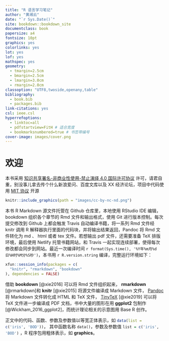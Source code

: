 ```yaml
--- 
title: "R 语言学习笔记"
author: "黄湘云"
date: "`r Sys.Date()`"
site: bookdown::bookdown_site
documentclass: book
papersize: a4
fontsize: 10pt
graphics: yes
colorlinks: yes
lot: yes
lof: yes
mathspec: yes
geometry:
  - tmargin=2.5cm
  - bmargin=2.5cm
  - lmargin=3.0cm
  - rmargin=2.0cm
classoption: "UTF8,twoside,openany,table"
bibliography: 
  - book.bib
  - packages.bib
link-citations: yes
csl: ieee.csl
hyperrefoptions:
  - linktoc=all
  - pdfstartview=FitH # 适合宽度
  - bookmarksnumbered=true # 书签带编号
cover-image: images/cover.png
---
```



\mainmatter

# 欢迎 {#welcome .unnumbered}

\chaptermark{欢迎}

::: {.rmdwarn data-latex="{警告}"}
本书采用 [知识共享署名-非商业性使用-禁止演绎 4.0 国际许可协议](https://creativecommons.org/licenses/by-nc-nd/4.0/) 许可，请君自重，别没事儿拿去传个什么新浪爱问、百度文库以及 XX 经济论坛，项目中代码使用 [MIT 协议](https://github.com/XiangyunHuang/notesdown/blob/master/LICENSE) 开源
:::

```r
knitr::include_graphics(path = "images/cc-by-nc-nd.png")
```


本书 R Markdown 源文件托管在 Github 仓库里，本地使用 RStudio IDE 编辑，bookdown 组织各个章节的 Rmd 文件和输出格式，使用 Git 进行版本控制。每次提交修改到 Github 上都会触发 Travis 自动编译书籍，将一系列 Rmd 文件经 knitr 调用 R 解释器执行里面的代码块，并将输出结果返回，Pandoc 将 Rmd 文件转化为 md 、 html 或者 tex 文件。若想输出 pdf 文件，还需要准备 TeX 排版环境，最后使用 Netlify 托管书籍网站，和 Travis 一起实现连续部署，使得每次修改都会同步到网站。最近一次编译时间 `r format(Sys.time(), '%Y年%m月%d日%H时%M分%S秒')`，本书用 `r R.version.string` 编译，完整运行环境如下：

```r
xfun::session_info(packages = c(
  "knitr", "rmarkdown", "bookdown"
), dependencies = FALSE)
```

借助 **bookdown** [@xie2016] 可以将 Rmd 文件组织起来， **rmarkdown** [@rmarkdown]和 **knitr** [@xie2015] 将源文件编译成 Markdown 文件， [Pandoc](https://pandoc.org/) 将 Markdown 文件转化成 HTML 和 TeX 文件， [TinyTeX](https://yihui.name/tinytex/) [@xie2019] 可以将 TeX 文件进一步编译成 PDF 文档，书中大量的图形在用 **ggplot2** 包制作 [@Wickham_2016_ggplot2]，而统计理论相关的示意图用 Base R 创作。

正文中的代码、函数、参数及参数值以等宽正体表示，如 `data(list = c('iris', 'BOD'))`{.R}，
其中函数名称 `data()`，参数及参数值 `list = c('iris', 'BOD')`{.R} ，R 程序包用粗体表示，如 **graphics**。
